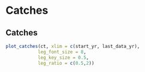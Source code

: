 # Catches

## Catches
```r

plot_catches(ct, xlim = c(start_yr, last_data_yr),
            leg_font_size = 8,
            leg_key_size = 0.5,
            leg_ratio = c(0.5,2))
```
